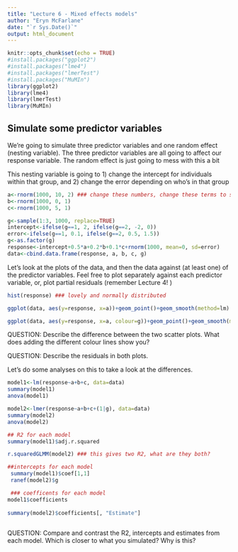 ```yaml
---
title: "Lecture 6 - Mixed effects models"
author: "Eryn McFarlane"
date: "`r Sys.Date()`"
output: html_document
---
```


```r
knitr::opts_chunk$set(echo = TRUE)
#install.packages("ggplot2")
#install.packages("lme4")
#install.packages("lmerTest")
#install.packages("MuMIn")
library(ggplot2)
library(lme4)
library(lmerTest)
library(MuMIn)
```

## Simulate some predictor variables

We're going to simulate three predictor variables and one random effect (nesting variable).
The three predictor variables are all going to affect our response variable. The random effect is just going to mess with this a bit

This nesting variable is going to 1) change the intercept for individuals within that group, and 2) change the error depending on who's in that group

```r
a<-rnorm(1000, 10, 2) ### change these numbers, change these terms to something meaningful!
b<-rnorm(1000, 0, 1)
c<-rnorm(1000, 5, 1)

g<-sample(1:3, 1000, replace=TRUE) 
intercept<-ifelse(g==1, 2, ifelse(g==2, -2, 0))
error<-ifelse(g==1, 0.1, ifelse(g==2, 0.5, 1.5))
g<-as.factor(g)
response<-intercept+0.5*a+0.2*b+0.1*c+rnorm(1000, mean=0, sd=error)
data<-cbind.data.frame(response, a, b, c, g)
```

Let's look at the plots of the data, and then the data against (at least one) of the predictor variables. Feel free to plot separately against each predictor variable, or, plot partial residuals (remember Lecture 4!
)
```r
hist(response) ### lovely and normally distributed

ggplot(data, aes(y=response, x=a))+geom_point()+geom_smooth(method=lm)

ggplot(data, aes(y=response, x=a, colour=g))+geom_point()+geom_smooth(method=lm)

```

QUESTION: Describe the difference between the two scatter plots. What does adding the different colour lines show you?

QUESTION: Describe the residuals in both plots.

Let's do some analyses on this to take a look at the differences. 
```r


model1<-lm(response~a+b+c, data=data)
summary(model1)
anova(model1)

model2<-lmer(response~a+b+c+(1|g), data=data)
summary(model2)
anova(model2)

```

```r
## R2 for each model
summary(model1)$adj.r.squared

r.squaredGLMM(model2) ### this gives two R2, what are they both?

##intercepts for each model
 summary(model1)$coef[1,1]
 ranef(model2)$g

 ### coefficents for each model
model1$coefficients
 
summary(model2)$coefficients[, "Estimate"]
 
```

QUESTION: Compare and contrast the R2, intercepts and estimates from each model. Which is closer to what you simulated? Why is this?
